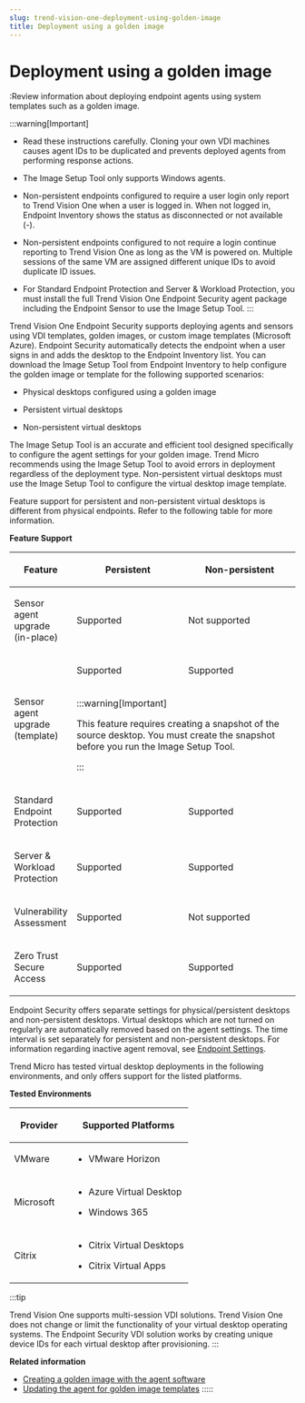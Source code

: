 ```yaml
---
slug: trend-vision-one-deployment-using-golden-image
title: Deployment using a golden image
---
```

# Deployment using a golden image

:Review information about deploying endpoint agents using system templates such as a golden image.

:::warning[Important]

- Read these instructions carefully. Cloning your own VDI machines causes agent IDs to be duplicated and prevents deployed agents from performing response actions.

- The Image Setup Tool only supports Windows agents.

- Non-persistent endpoints configured to require a user login only report to Trend Vision One when a user is logged in. When not logged in, Endpoint Inventory shows the status as disconnected or not available (-).

- Non-persistent endpoints configured to not require a login continue reporting to Trend Vision One as long as the VM is powered on. Multiple sessions of the same VM are assigned different unique IDs to avoid duplicate ID issues.

- For Standard Endpoint Protection and Server & Workload Protection, you must install the full Trend Vision One Endpoint Security agent package including the Endpoint Sensor to use the Image Setup Tool.
:::

Trend Vision One Endpoint Security supports deploying agents and sensors using VDI templates, golden images, or custom image templates (Microsoft Azure). Endpoint Security automatically detects the endpoint when a user signs in and adds the desktop to the Endpoint Inventory list. You can download the Image Setup Tool from Endpoint Inventory to help configure the golden image or template for the following supported scenarios:

- Physical desktops configured using a golden image

- Persistent virtual desktops

- Non-persistent virtual desktops

The Image Setup Tool is an accurate and efficient tool designed specifically to configure the agent settings for your golden image. Trend Micro recommends using the Image Setup Tool to avoid errors in deployment regardless of the deployment type. Non-persistent virtual desktops must use the Image Setup Tool to configure the virtual desktop image template.

Feature support for persistent and non-persistent virtual desktops is different from physical endpoints. Refer to the following table for more information.

**Feature Support**

<table>
<colgroup>
<col style="width: 20%" />
<col style="width: 40%" />
<col style="width: 40%" />
</colgroup>
<thead>
<tr>
<th><p>Feature</p></th>
<th><p>Persistent</p></th>
<th><p>Non-persistent</p></th>
</tr>
</thead>
<tbody>
<tr>
<td><p>Sensor agent upgrade (in-place)</p></td>
<td><p>Supported</p></td>
<td><p>Not supported</p></td>
</tr>
<tr>
<td rowspan="2"><p>Sensor agent upgrade (template)</p></td>
<td><p>Supported</p></td>
<td><p>Supported</p></td>
</tr>
<tr>
<td colspan="2">

:::warning[Important]

<p>This feature requires creating a snapshot of the source desktop. You must create the snapshot before you run the Image Setup Tool.</p>


:::

</td>
</tr>
<tr>
<td><p>Standard Endpoint Protection</p></td>
<td><p>Supported</p></td>
<td><p>Supported</p></td>
</tr>
<tr>
<td><p>Server &amp; Workload Protection</p></td>
<td><p>Supported</p></td>
<td><p>Supported</p></td>
</tr>
<tr>
<td><p>Vulnerability Assessment</p></td>
<td><p>Supported</p></td>
<td><p>Not supported</p></td>
</tr>
<tr>
<td><p>Zero Trust Secure Access</p></td>
<td><p>Supported</p></td>
<td><p>Supported</p></td>
</tr>
</tbody>
</table>

Endpoint Security offers separate settings for physical/persistent desktops and non-persistent desktops. Virtual desktops which are not turned on regularly are automatically removed based on the agent settings. The time interval is set separately for persistent and non-persistent desktops. For information regarding inactive agent removal, see [Endpoint Settings](sensor-settings.mdx).

Trend Micro has tested virtual desktop deployments in the following environments, and only offers support for the listed platforms.

**Tested Environments**

<table>
<colgroup>
<col style="width: 33%" />
<col style="width: 67%" />
</colgroup>
<thead>
<tr>
<th><p>Provider</p></th>
<th><p>Supported Platforms</p></th>
</tr>
</thead>
<tbody>
<tr>
<td><p>VMware</p></td>
<td><ul>
<li><p>VMware Horizon</p></li>
</ul></td>
</tr>
<tr>
<td><p>Microsoft</p></td>
<td><ul>
<li><p>Azure Virtual Desktop</p></li>
<li><p>Windows 365</p></li>
</ul></td>
</tr>
<tr>
<td><p>Citrix</p></td>
<td><ul>
<li><p>Citrix Virtual Desktops</p></li>
<li><p>Citrix Virtual Apps</p></li>
</ul></td>
</tr>
</tbody>
</table>

:::tip

Trend Vision One supports multi-session VDI solutions. Trend Vision One does not change or limit the functionality of your virtual desktop operating systems. The Endpoint Security VDI solution works by creating unique device IDs for each virtual desktop after provisioning.
:::

**Related information**

- [Creating a golden image with the agent software](create-golden-agent-image.md "Prepare a template to easily deploy endpoint agents and sensors to cloned desktops on physical machines, as well as persistent and non-persistent virtual desktops.")
- [Updating the agent for golden image templates](updating-agent-for-templates.md "Update the agent program on virtual desktops created using a golden image.")
:::::
